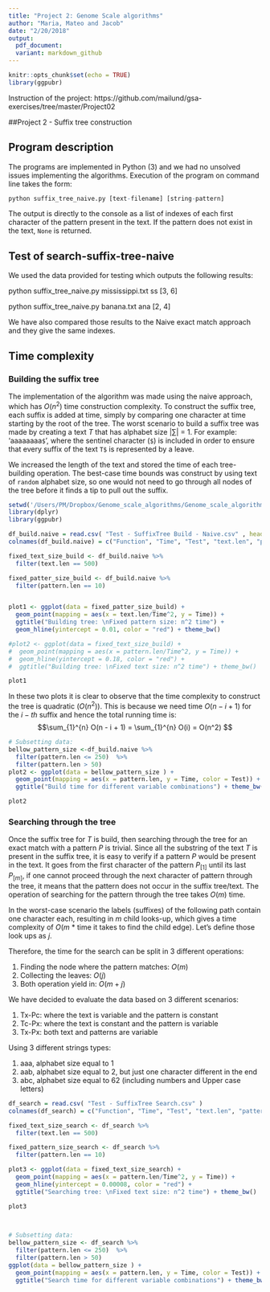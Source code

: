 ```yaml
---
title: "Project 2: Genome Scale algorithms"
author: "Maria, Mateo and Jacob"
date: "2/20/2018"
output:
  pdf_document:
  variant: markdown_github
---
```

```r
knitr::opts_chunk$set(echo = TRUE)
library(ggpubr)
```
Instruction of the project: https://github.com/mailund/gsa-exercises/tree/master/Project02

##Project 2 - Suffix tree construction

## Program description

The programs are implemented in Python (3) and we had no unsolved issues implementing the algorithms.
Execution of the program on command line takes the form:

```r
python suffix_tree_naive.py [text-filename] [string-pattern]
```

The output is directly to the console as a list of indexes of each first character of the pattern present in the text. If the pattern does not exist in the text, `None` is returned.

## Test of search-suffix-tree-naive
We used the data provided for testing which outputs the following results:

python suffix_tree_naive.py mississippi.txt ss
[3, 6]

python suffix_tree_naive.py banana.txt ana
[2, 4]

We have also compared those results to the Naive exact match approach and they give the same indexes.

## Time complexity

### Building the suffix tree
The implementation of the algorithm was made using the naive approach, which has $O(n^2)$ time construction complexity.
To construct the suffix tree, each suffix is added at time, simply by comparing one character at time starting by the root of the tree. 
The worst scenario to build a suffix tree was made by creating a text $T$ that has alphabet size $|\sum|$ = 1. For example: 'aaaaaaaa`$`', where the sentinel character (`$`) is included in order to ensure that every suffix of the text `T$` is represented by a leave.

We increased the length of the text and stored the time of each tree-building operation.
The best-case time bounds was construct by using text of `random` alphabet size, so one would not need to go through all nodes of the tree before it finds a tip to pull out the suffix. 

```r
setwd('/Users/PM/Dropbox/Genome_scale_algorithms/Genome_scale_algorithms/Project2')
library(dplyr)
library(ggpubr)

df_build.naive = read.csv( "Test - SuffixTree Build - Naive.csv" , header = F)
colnames(df_build.naive) = c("Function", "Time", "Test", "text.len", "pattern.len", "occurrences", "?")

fixed_text_size_build <- df_build.naive %>%
  filter(text.len == 500)

fixed_patter_size_build <- df_build.naive %>%
  filter(pattern.len == 10)


plot1 <- ggplot(data = fixed_patter_size_build) + 
  geom_point(mapping = aes(x = text.len/Time^2, y = Time)) +
  ggtitle("Building tree: \nFixed pattern size: n^2 time") +
  geom_hline(yintercept = 0.01, color = "red") + theme_bw()

#plot2 <- ggplot(data = fixed_text_size_build) + 
#  geom_point(mapping = aes(x = pattern.len/Time^2, y = Time)) + 
#  geom_hline(yintercept = 0.18, color = "red") +
#  ggtitle("Building tree: \nFixed text size: n^2 time") + theme_bw()

plot1

```

In these two plots it is clear to observe that the time complexity to construct the tree is quadratic ($O(n^2)$). This is because we need time $O(n - i + 1)$ for the $i-th$ suffix and hence the total running time is:
$$\sum_{1}^{n} O(n - i + 1) = \sum_{1}^{n} O(i) = O(n^2) $$

```r
# Subsetting data:
bellow_pattern_size <-df_build.naive %>%
  filter(pattern.len <= 250)  %>%
  filter(pattern.len > 50)
plot2 <- ggplot(data = bellow_pattern_size ) + 
  geom_point(mapping = aes(x = pattern.len, y = Time, color = Test)) +
  ggtitle("Build time for different variable combinations") + theme_bw()

plot2
```

### Searching through the tree

Once the suffix tree for $T$ is build, then searching through the tree for an exact match with a pattern $P$ is trivial. Since all the substring of the text $T$ is present in the suffix tree, it is easy to verify if a pattern $P$ would be present in the text. It goes from the first character of the pattern $P_{[1]}$ until its last $P_{[m]}$, if one cannot proceed through the next character of pattern through the tree, it means that the pattern does not occur in the suffix tree/text. The operation of searching for the pattern through the tree takes $O(m)$ time. 

In the worst-case scenario the labels (suffixes) of the following path contain one character each, resulting in $m$ child looks-up, which gives a time complexity of $O(m$ * time it takes to find the child edge$)$. Let's define those look ups as $j$.

Therefore, the time for the search can be split in 3 different operations:

1. Finding the node where the pattern matches: $O(m)$
2. Collecting the leaves: $O(j)$
3. Both operation yield in: $O(m +j)$

We have decided to evaluate the data based on 3 different scenarios:

1. Tx-Pc: where the text is variable and the pattern is constant
2. Tc-Px: where the text is constant and the pattern is variable
3. Tx-Px: both text and patterns are variable

Using 3 different strings types:

1. aaa, alphabet size equal to 1 
2. aab, alphabet size equal to 2, but just one character different in the end
3. abc, alphabet size equal to 62 (including numbers and Upper case letters) 

```r


df_search = read.csv( "Test - SuffixTree Search.csv" )
colnames(df_search) = c("Function", "Time", "Test", "text.len", "pattern.len", "occurrences", "?")

fixed_text_size_search <- df_search %>%
  filter(text.len == 500)

fixed_pattern_size_search <- df_search %>%
  filter(pattern.len == 10)

plot3 <- ggplot(data = fixed_text_size_search) + 
  geom_point(mapping = aes(x = pattern.len/Time^2, y = Time)) + 
  geom_hline(yintercept = 0.00008, color = "red") +
  ggtitle("Searching tree: \nFixed text size: n^2 time") + theme_bw()

plot3

  
```

```r

# Subsetting data:
bellow_pattern_size <- df_search %>%
  filter(pattern.len <= 250)  %>%
  filter(pattern.len > 50)
ggplot(data = bellow_pattern_size ) + 
  geom_point(mapping = aes(x = pattern.len, y = Time, color = Test)) +
  ggtitle("Search time for different variable combinations") + theme_bw()

```

